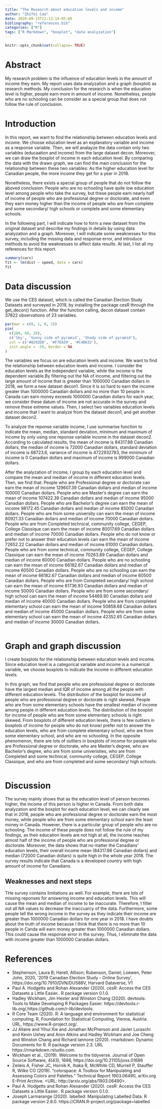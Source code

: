 ```yaml
---
title: "The Research about education levels and income"
author: "Zhifei Cao"
date: 2020-09-15T21:13:14-05:00
bibliography: "references.bib"
categories: ["R"]
tags: ["R Markdown", "boxplot", "data analyzation"]
---
```


```r
knitr::opts_chunk$set(collapse= TRUE)
```

# Abstract

My research problem is the influence of education levels in the amount of income they earn. My report uses data analyzation and a graph (boxplot) as research methods. My conclusion for the research is when the education level is higher, people earn more in amount of income. Nonetheless, people who are no schooling can be consider as a special group that does not follow the rule of conclusion.

# Introduction

In this report, we want to find the relationship between education levels and income. We choose education level as an explanatory variable and income as a response variable. Then, we will analayze the data contain only two variables (educaation and income) from the large dataset decon. Moreover, we can draw the boxplot of income in each education level. By comparing the data with the drawn graph, we can find the main conclusion for the relationship between these two variables: As the higher education level for Canadian people, the more income they get for a year in 2018.

Nonetheless, there exists a special group of people that do not follow the aboved conclusion. People who are no schooling have quite low education level among people who take the survey, but these people earn nearly half of income of people who are professional degree or doctorate, and even they earn money higher than the income of people who are from complete and some secondary/ high schools or complete and some elementary schools.

In the following part, I will indicate how to form a new dataset from the original dataset and describe my findings in details by using data analyzation and a graph. Moreover, I will indicate some weaknesses for this survey, including the missing data and response error, and introduce methods to avoid the weaknesses to affect data results. At last, I list all my references for this report.

```r
summary(cars)
fit <- lm(dist ~ speed, data = cars)
fit
```

# Data discussion

We use the CES dataset, which is called the Canadian Election Study Datasets and surveyed in 2019, by installing the package cesR through the get_decon() function. After the function calling, decon dataset contain 37822 observations of 23 variables.

```r
par(mar = c(0, 1, 0, 1))
pie(
  c(280, 60, 20),
  c('Sky', 'Sunny side of pyramid', 'Shady side of pyramid'),
  col = c('#0292D8', '#F7EA39', '#C4B632'),
  init.angle = -50, border = NA
)
```

The variables we focus on are education levels and income. We want to find the relationship between education levels and income. I consider the education levels as the independent variable, while the income is the dependent variable.By filtering out the NA of income, and filtering out the large amount of income that is greater than 1000000 Canadian dollars in 2018, we form a new dataset decon1. Since it is so hard to earn the income greater than 1000000 Canadian dollars and no more than 10 people in Canada can earn money exceeds 1000000 Canadian dollars for each year, we consider these datum of income are not accurate in the survey and remove these extreme values. Then, I select two variables education levels and income that I want to analyze from the dataset decon1, and get another dataset decon2.

To analyze the reponse variable income, I use summarise function to indicate the mean, median, standard deviation, minimum and maximum of income by only using one reponse variable income in the dataset decon2. According to calculated results, the mean of income is 84317.88 Canadian dollars, the median of income is 72000 Canadian dollars, standard deviation of income is	68723.6, variance of income is 4722932783, the minimum of income is 0 Canadian dollars and maximum of income is 999000 Canadian dollars.

After the analyzation of income, I group by each education level and compare the mean and median of income in different education levels. Then, we find that: People who are Professional degree or doctorate can earn the mean of income 129607.39 Canadian dollars and median of income 100000 Canadian dollars. People who are Master's degree can earn the mean of income 107422.39 Canadian dollars and median of income 95000 Canadian dollars. People who are Bachelor's degree can earn the mean of income 98172.45 Canadian dollars and median of income 85000 Canadian dollars. People who are from some university can earn the mean of income 80921.33 Canadian dollars and median of income 70000 Canadian dollars. People who are from Completed technical, community college, CEGEP, College Classique can earn the mean of income 80017.69 Canadian dollars and median of income 70000 Canadian dollars. People who do not know or prefer not to answer their education levels can earn the mean of income 72652.22 Canadian dollars and median of income 61000 Canadian dollars. People who are from some technical, community college, CEGEP, College Classique can earn the mean of income 70263.89 Canadian dollars and median of income 60000 Canadian dollars. People who are no schooling can earn the mean of income 66182.67 Canadian dollars and median of income 60500 Canadian dollars. People who are no schooling can earn the mean of income 66182.67 Canadian dollars and median of income 60500 Canadian dollars. People who are from Completed secondary/ high school can earn the mean of income 61736.93 Canadian dollars and median of income 50000 Canadian dollars. People who are from some secondary/ high school can earn the mean of income 54469.90 Canadian dollars and median of income 40000 Canadian dollars. People who are from completed elementary school can earn the mean of income 50858.68 Canadian dollars and median of income 45000 Canadian dollars. People who are from some elementary school can earn the mean of income 42352.65 Canadian dollars and median of income 30000 Canadian dollars.

```r

```

# Graph and graph discussion

I create boxplots for the relationship between education levels and income. Since education level is a categorical variable and income is a numerical variable, we choose boxplots to indicate the income in different education levels.

In this graph, we find that people who are professional degree or doctorate have the largest median and IQR of income among all the people with different education levels. The distribution of the boxplot for income of people who are professional degree or doctorate is right skewed. People who are from some elementary schools have the smallest median of income among people in different education levels. The distribution of the boxplot for income of people who are from some elementary schools is right skewed. From boxplots of different education levels, there is few outliers in boxplots of income for people who do not know/ prefer not to answer the education levels, who are from complete elementary school, who are from some elementary school, and who are no schooling. In the opposite phenomenon, there are lots of outliers in boxplots of income for people who are Professional degree or doctorate, who are Master's degree, who are Bachelor's degree, who are from some univeristies, who are from Completed and some technical, community college, CEGEP, College Classique, and who are from completed and some secondary/ high schools.

```r

```

# Discussion

The survey mainly shows that as the education level of person becomes higher, the income of this person is higher in Canada. From both data analyzation and the boxplot for each education level, we can clearly see that in 2018, people who are professional degree or doctorate earn the most money, while people who are from some elementary school earn the least money in Canada. However, there is a particular group of people who are no schooling. The income of these people does not follow the rule of my findings, as their education levels are not high at all, the income reaches almost half of the income of people who are professional degree or doctorate. Moreover, the data shows that no matter the Canadians' education levels, their overall income mean (84317.88 Canadian dollars) and median (72000 Canadian dollars) is quite high in the whole year 2018. The survey results indicate that Canada is a developed country with high amount of income for Canadians.

## Weaknesses and next steps

THe survey contains limitations as well. For example, there are lots of missing reponses for answering income and education levels. This will cause the mean and median of income to be inaccurate. Therefore, I filter out all NA values to decrease the inaccuarcy of the data. Furthermore, some people tell the wrong income in the survey as they indicate their income are greater than 1000000 Canadian dollars for one year in 2018. I have doubts about the truth of income because I think that there is no more than 10 people in Canda will earn money greater than 1000000 Canadian dollars. This could cause the response error in the survey. Thus, I eliminate the data with income greater than 1000000 Canadian dollars.


# References

- Stephenson, Laura B; Harell, Allison; Rubenson, Daniel; Loewen, Peter John, 2020, '2019 Canadian Election Study - Online Survey', https://doi.org/10.7910/DVN/DUS88V, Harvard Dataverse, V1
- Paul A. Hodgetts and Rohan Alexander (2020). cesR: Access the CES Datasets a Little Easier.. R package version 0.1.0.
-  Hadley Wickham, Jim Hester and Winston Chang (2020). devtools: Tools to Make Developing R Packages Easier. https://devtools.r-lib.org/,https://github.com/r-lib/devtools.
- R Core Team (2020). R: A language and environment for statistical computing. R, Foundation for Statistical Computing, Vienna, Austria. URL, https://www.R-project.org/.
- JJ Allaire and Yihui Xie and Jonathan McPherson and Javier Luraschi and Kevin Ushey and Aron Atkins and Hadley Wickham and Joe Cheng and Winston Chang and Richard Iannone (2020). rmarkdown: Dynamic Documents for R. R package version 2.3. URL https://rmarkdown.rstudio.com.
- Wickham et al., (2019). Welcome to the tidyverse. Journal of Open Source Software, 4(43), 1686,
  https://doi.org/10.21105/joss.01686
- Zeileis A, Fisher JC, Hornik K, Ihaka R, McWhite CD, Murrell P, Stauffer R, Wilke CO (2019).
“colorspace: A Toolbox for Manipulating and Assessing Colors and Palettes.” Technical Report
1903.06490, arXiv.org E-Print Archive. <URL: http://arxiv.org/abs/1903.06490>.
- Paul A. Hodgetts and Rohan Alexander (2020). cesR: Access the CES Datasets a Little Easier.. R
  package version 0.1.0.
- Joseph Larmarange (2020). labelled: Manipulating Labelled Data. R package version 2.6.0.
  https://CRAN.R-project.org/package=labelled

